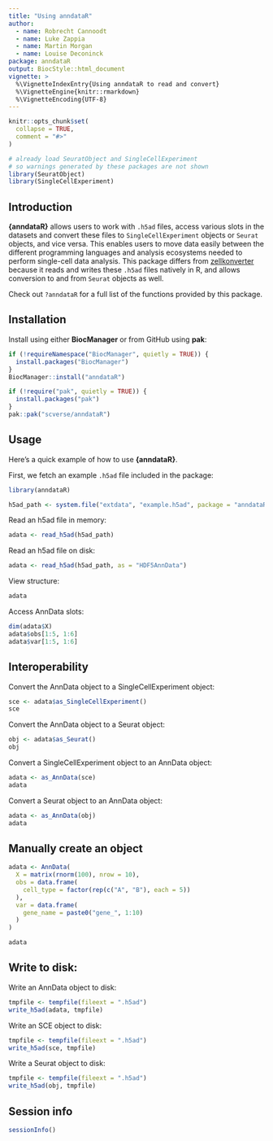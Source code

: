 ```yaml
---
title: "Using anndataR"
author:
  - name: Robrecht Cannoodt
  - name: Luke Zappia
  - name: Martin Morgan
  - name: Louise Deconinck
package: anndataR
output: BiocStyle::html_document
vignette: >
  %\VignetteIndexEntry{Using anndataR to read and convert}
  %\VignetteEngine{knitr::rmarkdown}
  %\VignetteEncoding{UTF-8}
---
```


```r
knitr::opts_chunk$set(
  collapse = TRUE,
  comment = "#>"
)

# already load SeuratObject and SingleCellExperiment
# so warnings generated by these packages are not shown
library(SeuratObject)
library(SingleCellExperiment)
```

## Introduction
**{anndataR}** allows users to work with `.h5ad` files, access various slots in the datasets and convert these files to `SingleCellExperiment` objects or `Seurat` objects, and vice versa.
This enables users to move data easily between the different programming languages and analysis ecosystems needed to perform single-cell data analysis.
This package differs from [zellkonverter](https://bioconductor.org/packages/release/bioc/html/zellkonverter.html) because it reads and writes these `.h5ad` files natively in R, and allows conversion to and from `Seurat` objects as well.

Check out `?anndataR` for a full list of the functions provided by this package.

## Installation

Install using either **BiocManager** or from GitHub using **pak**:

```r
if (!requireNamespace("BiocManager", quietly = TRUE)) {
  install.packages("BiocManager")
}
BiocManager::install("anndataR")
```

```r
if (!require("pak", quietly = TRUE)) {
  install.packages("pak")
}
pak::pak("scverse/anndataR")
```

## Usage

Here's a quick example of how to use **{anndataR}**.

First, we fetch an example `.h5ad` file included in the package:

```r
library(anndataR)

h5ad_path <- system.file("extdata", "example.h5ad", package = "anndataR")
```

Read an h5ad file in memory:

```r
adata <- read_h5ad(h5ad_path)
```

Read an h5ad file on disk:

```r
adata <- read_h5ad(h5ad_path, as = "HDF5AnnData")
```

View structure:

```r
adata
```

Access AnnData slots:

```r
dim(adata$X)
adata$obs[1:5, 1:6]
adata$var[1:5, 1:6]
```

## Interoperability

Convert the AnnData object to a SingleCellExperiment object:

```r
sce <- adata$as_SingleCellExperiment()
sce
```

Convert the AnnData object to a Seurat object:

```r
obj <- adata$as_Seurat()
obj
```

Convert a SingleCellExperiment object to an AnnData object:

```r
adata <- as_AnnData(sce)
adata
```

Convert a Seurat object to an AnnData object:

```r
adata <- as_AnnData(obj)
adata
```

## Manually create an object

```r
adata <- AnnData(
  X = matrix(rnorm(100), nrow = 10),
  obs = data.frame(
    cell_type = factor(rep(c("A", "B"), each = 5))
  ),
  var = data.frame(
    gene_name = paste0("gene_", 1:10)
  )
)

adata
```

## Write to disk:

Write an AnnData object to disk:

```r
tmpfile <- tempfile(fileext = ".h5ad")
write_h5ad(adata, tmpfile)
```

Write an SCE object to disk:

```r
tmpfile <- tempfile(fileext = ".h5ad")
write_h5ad(sce, tmpfile)
```

Write a Seurat object to disk:

```r
tmpfile <- tempfile(fileext = ".h5ad")
write_h5ad(obj, tmpfile)
```

## Session info

```r
sessionInfo()
```
